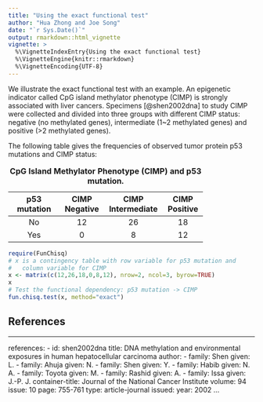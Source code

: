 ```yaml
---
title: "Using the exact functional test"
author: "Hua Zhong and Joe Song"
date: "`r Sys.Date()`"
output: rmarkdown::html_vignette
vignette: >
  %\VignetteIndexEntry{Using the exact functional test}
  %\VignetteEngine{knitr::rmarkdown}
  %\VignetteEncoding{UTF-8}
---
```



We illustrate the exact functional test with an example. An epigenetic indicator called CpG island methylator phenotype (CIMP) is strongly associated with liver cancers. Specimens [@shen2002dna] to study CIMP were collected and divided into three groups with different CIMP status: negative (no methylated genes), intermediate (1~2 methylated genes) and positive (>2 methylated genes). 

The following table gives the frequencies of observed tumor protein p53 mutations and CIMP status:

Table: **CpG Island Methylator Phenotype (CIMP) and p53 mutation.**

--------------------------------------------------------
                     CIMP         CIMP           CIMP
 p53 mutation      Negative    Intermediate	   Positive
--------------    ----------  --------------  ----------
    No	              12	        26	           18
    
	  Yes	           	  0	           8		         12
-------------------------------------------------------

```r
require(FunChisq)
# x is a contingency table with row variable for p53 mutation and
#   column variable for CIMP
x <- matrix(c(12,26,18,0,8,12), nrow=2, ncol=3, byrow=TRUE)
x
# Test the functional dependency: p53 mutation -> CIMP
fun.chisq.test(x, method="exact")
```

## References

---
references:
- id: shen2002dna
  title: DNA methylation and environmental exposures in human hepatocellular carcinoma
  author:
  - family: Shen
    given: L.
  - family: Ahuja
    given: N.
  - family: Shen
    given: Y.
  - family: Habib
    given: N. A.
  - family: Toyota
    given: M.
  - family: Rashid
    given: A.
  - family: Issa
    given: J.-P. J.
  container-title: Journal of the National Cancer Institute
  volume: 94
  issue: 10
  page: 755-761
  type: article-journal
  issued:
    year: 2002
...
